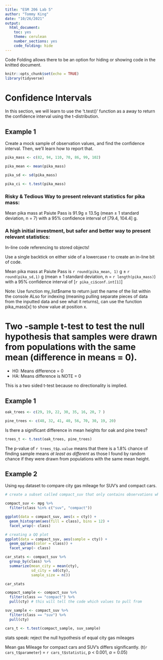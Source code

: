 ```yaml
---
title: "ESM 206 Lab 5"
author: "Tommy King"
date: "10/26/2021"
output: 
  html_document: 
    toc: yes
    theme: cerulean
    number_sections: yes
    code_folding: hide
---
```

Code Folding allows there to be an option for hiding or showing code in the knitted document.
```r
knitr::opts_chunk$set(echo = TRUE)
library(tidyverse)
```

# Confidence Intervals

In this section, we will learn to use the 't.test()' function as a away to return the confidence interval using the t-distribution. 

## Example 1

Create a mock sample of observation values, and find the confidence interval. Then, we'll learn how to report that.

```r
pika_mass <- c(82, 94, 110, 70, 86, 99, 102)

pika_mean <- mean(pika_mass)

pika_sd <- sd(pika_mass)

pika_ci <- t.test(pika_mass)

```

### Risky & Tedious Way to present relevant statistics for pika mass: 

Mean pika mass at Paiute Pass is 91.9g $\pm$ 13.5g (mean $\pm$ 1 standard deviation, n = 7) with a 95% confidence interval of [79.4, 104.4] g. 

### A high initial investment, but safer and better way to present relevant statistics:

In-line code referencing to stored objects! 

Use a single backtick on either side of a lowercase r to create an in-line bit of code. 

Mean pika mass at Paiute Pass is `r round(pika_mean, 1)` g $\pm$ `r round(pika_sd,1)` g (mean $\pm$ 1 standard deviation, n = `r length(pika_mass)`) with a 95% confidence interval of [`r pika_ci$conf.int[1]`]

Note: Use function my_list$name to return just the name of the list within the console
ALso for indexing (meaning pulling separate pieces of data from the inputted data and see what it returns), can use the function pika_mass[x] to show value at position x. 


# Two -sample t-test to test the null hypothesis that samples were drawn from populations with the same mean (difference in means = 0). 

- H0: Means difference = 0
- HA: Means difference is NOTE = 0

This is a two sided t-test because no directionality is implied. 

## Example 1 

```r
oak_trees <- c(29, 19, 22, 30, 35, 16, 20, 7 )

pine_trees <- c(48, 32, 41, 40, 56, 70, 30, 19, 20)

```

Is there a significant difference in mean heights for oak and pine trees?

```r
trees_t <- t.test(oak_trees, pine_trees)
```

The p-value of `r trees_t$p.value` means that there is a 1.8% chance of finding sample means *at least as different* as those I found by random chance if they were drawn from populations with the same mean height.

## Example 2

Using `mpg` dataset to compare city gas mileage for SUV's and compact cars. 

```r
# create a subset called compact_suv that only contains observations where the class is suv or compact

compact_suv <- mpg %>% 
  filter(class %in% c("suv", "compact"))
```

```r
ggplot(data = compact_suv, aes(x = cty)) + 
  geom_histogram(aes(fill = class), bins = 12) + 
  facet_wrap(~ class)

# creating a QQ plot
ggplot(data = compact_suv, aes(sample = cty)) +
  geom_qq(aes(color = class)) + 
  facet_wrap(~ class)
```
```r
car_stats <- compact_suv %>% 
  group_by(class) %>% 
  summarize(mean_city = mean(cty), 
            sd_city = sd(cty),
            sample_size = n())

car_stats
```
```r
compact_sample <- compact_suv %>% 
  filter(class == "compact") %>% 
  pull(cty) # this will tell the code which values to pull from

suv_sample <- compact_suv %>% 
  filter(class == "suv") %>% 
  pull(cty)

cars_t <- t.test(compact_sample, suv_sample)
```

stats speak: reject the null hypothesis of equal city gas mileages

Mean gas Mileage for compact cars and SUV's differs significantly. (t(`r cars_t$parameter`) = `r cars_t$statistic`, p < 0.001, $\alpha$ = 0.05)
